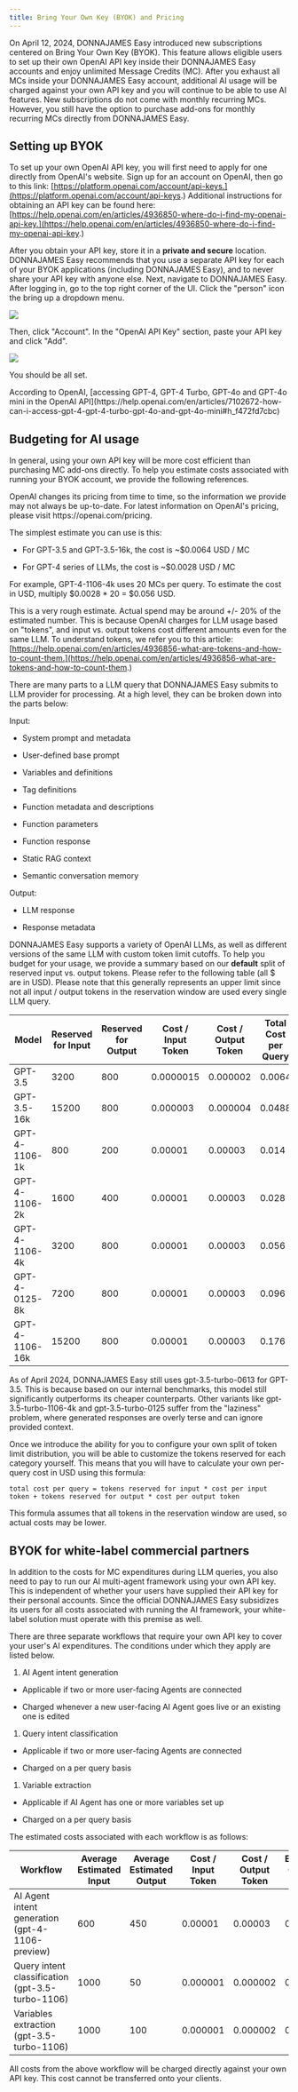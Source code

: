 ```yaml
---
title: Bring Your Own Key (BYOK) and Pricing
---
```


On April 12, 2024, DONNAJAMES Easy introduced new subscriptions centered on Bring Your Own Key (BYOK). This feature allows eligible
users to set up their own OpenAI API key inside their DONNAJAMES Easy accounts and enjoy unlimited Message Credits (MC). After you
exhaust all MCs inside your DONNAJAMES Easy account, additional AI usage will be charged against your own API key and you will
continue to be able to use AI features. New subscriptions do not come with monthly recurring MCs. However,
you still have the option to purchase add-ons for monthly recurring MCs directly from DONNAJAMES Easy.

## Setting up BYOK

To set up your own OpenAI API key, you will first need to apply for one directly from OpenAI's website. Sign up for an account
on OpenAI, then go to this link: [https://platform.openai.com/account/api-keys.](https://platform.openai.com/account/api-keys.) Additional instructions for obtaining an API key
can be found here: [https://help.openai.com/en/articles/4936850-where-do-i-find-my-openai-api-key.](https://help.openai.com/en/articles/4936850-where-do-i-find-my-openai-api-key.)

After you obtain your API key, store it in a **private and secure** location. DONNAJAMES Easy recommends that you use a separate API
key for each of your BYOK applications (including DONNAJAMES Easy), and to never share your API key with anyone else. Next, navigate
to DONNAJAMES Easy. After logging in, go to the top right corner of the UI. Click the "person" icon the bring up a dropdown menu.

<Frame>
  <img src="/images/byok-pricing-guide-1.png" />
</Frame>

Then, click "Account". In the "OpenAI API Key" section, paste your API key and click "Add".

<Frame>
  <img src="/images/byok-pricing-guide-2.png" />
</Frame>

You should be all set.

<Note>
  According to OpenAI, [accessing GPT-4, GPT-4 Turbo, GPT-4o and GPT-4o mini in
  the OpenAI
  API](https://help.openai.com/en/articles/7102672-how-can-i-access-gpt-4-gpt-4-turbo-gpt-4o-and-gpt-4o-mini#h_f472fd7cbc)
</Note>

## Budgeting for AI usage

In general, using your own API key will be more cost efficient than purchasing MC add-ons directly. To help you estimate costs
associated with running your BYOK account, we provide the following references.

<Note>
  OpenAI changes its pricing from time to time, so the information we provide
  may not always be up-to-date. For latest information on OpenAI's pricing,
  please visit https://openai.com/pricing.
</Note>

The simplest estimate you can use is this:

* For GPT-3.5 and GPT-3.5-16k, the cost is \~$0.0064 USD / MC

* For GPT-4 series of LLMs, the cost is \~$0.0028 USD / MC

For example, GPT-4-1106-4k uses 20 MCs per query. To estimate the cost in USD, multiply $0.0028 \* 20 = $0.056 USD.

This is a very rough estimate. Actual spend may be around +/- 20% of the estimated number. This is because OpenAI charges
for LLM usage based on "tokens", and input vs. output tokens cost different amounts even for the same LLM. To understand tokens, we
refer you to this article: [https://help.openai.com/en/articles/4936856-what-are-tokens-and-how-to-count-them.](https://help.openai.com/en/articles/4936856-what-are-tokens-and-how-to-count-them.)

There are many parts to a LLM query that DONNAJAMES Easy submits to LLM provider for processing. At a high level, they can be broken down
into the parts below:

Input:

* System prompt and metadata

* User-defined base prompt

* Variables and definitions

* Tag definitions

* Function metadata and descriptions

* Function parameters

* Function response

* Static RAG context

* Semantic conversation memory

Output:

* LLM response

* Response metadata

DONNAJAMES Easy supports a variety of OpenAI LLMs, as well as different versions of the same LLM with custom token limit cutoffs.
To help you budget for your usage, we provide a summary based on our **default** split of reserved input vs. output tokens. Please refer
to the following table (all $ are in USD). Please note that this generally represents an upper limit since not all input / output tokens
in the reservation window are used every single LLM query.

| Model          | Reserved for Input | Reserved for Output | Cost / Input Token | Cost / Output Token | Total Cost per Query |
| -------------- | ------------------ | ------------------- | ------------------ | ------------------- | -------------------- |
| GPT-3.5        | 3200               | 800                 | 0.0000015          | 0.000002            | 0.0064               |
| GPT-3.5-16k    | 15200              | 800                 | 0.000003           | 0.000004            | 0.0488               |
| GPT-4-1106-1k  | 800                | 200                 | 0.00001            | 0.00003             | 0.014                |
| GPT-4-1106-2k  | 1600               | 400                 | 0.00001            | 0.00003             | 0.028                |
| GPT-4-1106-4k  | 3200               | 800                 | 0.00001            | 0.00003             | 0.056                |
| GPT-4-0125-8k  | 7200               | 800                 | 0.00001            | 0.00003             | 0.096                |
| GPT-4-1106-16k | 15200              | 800                 | 0.00001            | 0.00003             | 0.176                |

<Note>
  As of April 2024, DONNAJAMES Easy still uses gpt-3.5-turbo-0613 for GPT-3.5. This
  is because based on our internal benchmarks, this model still significantly
  outperforms its cheaper counterparts. Other variants like
  gpt-3.5-turbo-1106-4k and gpt-3.5-turbo-0125 suffer from the "laziness"
  problem, where generated responses are overly terse and can ignore provided
  context.
</Note>

Once we introduce the ability for you to configure your own split of token limit distribution, you will be able to customize the tokens
reserved for each category yourself. This means that you will have to calculate your own per-query cost in USD using this formula:

```
total cost per query = tokens reserved for input * cost per input token + tokens reserved for output * cost per output token
```

This formula assumes that all tokens in the reservation window are used, so actual costs may be lower.

## BYOK for white-label commercial partners

In addition to the costs for MC expenditures during LLM queries, you also need to pay to run our AI multi-agent framework using your
own API key. This is independent of whether your users have supplied their API key for their personal accounts. Since the official DONNAJAMES Easy
subsidizes its users for all costs associated with running the AI framework, your white-label solution must operate with this premise
as well.

There are three separate workflows that require your own API key to cover your user's AI expenditures. The conditions under which they apply
are listed below.

1. AI Agent intent generation

* Applicable if two or more user-facing Agents are connected

* Charged whenever a new user-facing AI Agent goes live or an existing one is edited

1. Query intent classification

* Applicable if two or more user-facing Agents are connected

* Charged on a per query basis

1. Variable extraction

* Applicable if AI Agent has one or more variables set up

* Charged on a per query basis

The estimated costs associated with each workflow is as follows:

| Workflow                                         | Average Estimated Input | Average Estimated Output | Cost / Input Token | Cost / Output Token | Estimated Cost per Run |
| ------------------------------------------------ | ----------------------- | ------------------------ | ------------------ | ------------------- | ---------------------- |
| AI Agent intent generation (gpt-4-1106-preview)  | 600                     | 450                      | 0.00001            | 0.00003             | 0.0011                 |
| Query intent classification (gpt-3.5-turbo-1106) | 1000                    | 50                       | 0.000001           | 0.000002            | 0.0195                 |
| Variables extraction (gpt-3.5-turbo-1106)        | 1000                    | 100                      | 0.000001           | 0.000002            | 0.0012                 |

All costs from the above workflow will be charged directly against your own API key. This cost cannot be transferred onto your clients.